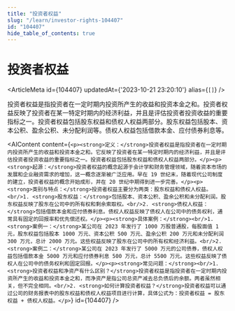 ```yaml
---
title: "投资者权益"
slug: "/learn/investor-rights-104407"
id: "104407"
hide_table_of_contents: true
---
```



# 投资者权益

<ArticleMeta id={104407} updatedAt={'2023-10-21 23:20:10'} alias={`[]`} />
<div className='border-solid border-b border-t-0 my-4 border-[var(--ifm-color-gray-300)]' />

投资者权益是指投资者在一定时期内投资所产生的收益和投资本金之和。投资者权益反映了投资者在某一特定时期内的经济利益，并且是评估投资者投资收益的重要指标之一。投资者权益包括股东权益和债权人权益两部分。股东权益包括股本、资本公积、盈余公积、未分配利润等。债权人权益包括借款本金、应付债券利息等。

<AIContent content={`<p><strong>定义：</strong>投资者权益是指投资者在一定时期内投资所产生的收益和投资本金之和。它反映了投资者在某一特定时期内的经济利益，并且是评估投资者投资收益的重要指标之一。投资者权益包括股东权益和债权人权益两部分。</p><p><strong>起源：</strong>投资者权益的概念起源于会计学和财务管理领域，随着资本市场的发展和企业融资需求的增加，这一概念逐渐被广泛应用。早在 19 世纪末，随着现代公司制度的建立，投资者权益的概念开始成形，并在 20 世纪中期得到进一步完善。</p><p><strong>类别与特点：</strong>投资者权益主要分为两类：股东权益和债权人权益。<br/>1. <strong>股东权益：</strong>包括股本、资本公积、盈余公积和未分配利润。股东权益反映了股东在公司中的所有权和剩余索取权。<br/>2. <strong>债权人权益：</strong>包括借款本金和应付债券利息。债权人权益反映了债权人在公司中的债务权利，通常具有固定的回报率和优先偿还权。</p><p><strong>具体案例：</strong><br/>1. <strong>案例一：</strong>某公司在 2023 年发行了 1000 万股普通股，每股面值 1 元，股东权益包括股本 1000 万元、资本公积 500 万元、盈余公积 200 万元和未分配利润 300 万元，总计 2000 万元。这些权益反映了股东在公司中的所有权和经济利益。<br/>2. <strong>案例二：</strong>某公司在 2023 年发行了 5000 万元的公司债券，债权人权益包括借款本金 5000 万元和应付债券利息 500 万元，总计 5500 万元。这些权益反映了债权人在公司中的债务权利和固定回报。</p><p><strong>常见问题：</strong><br/>1. <strong>投资者权益和净资产有什么区别？</strong>投资者权益是指投资者在一定时期内投资所产生的收益和投资本金之和，而净资产是指公司总资产减去总负债后的余额。两者虽然相关，但不完全相同。<br/>2. <strong>如何计算投资者权益？</strong>投资者权益可以通过公司的财务报表中的股东权益和债权人权益项目进行计算，具体公式为：投资者权益 = 股东权益 + 债权人权益。</p>`} id={104407} />
